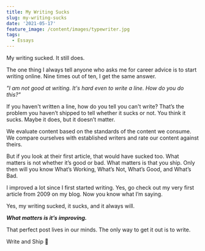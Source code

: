 ```yaml
---
title: My Writing Sucks
slug: my-writing-sucks
date: '2021-05-17'
feature_image: /content/images/typewriter.jpg
tags:
  - Essays
---
```

<ImageCard src="/content/images/typewriter.jpg" alt="Photo by Patrick Fore on Unsplash" />

My writing sucked. It still does.

The one thing I always tell anyone who asks me for career advice is to start writing online. Nine times out of ten, I get the same answer.

_"I am not good at writing. It's hard even to write a line. How do you do this?"_

If you haven't written a line, how do you tell you can't write? That’s the problem you haven’t shipped to tell whether it sucks or not. You think it sucks. Maybe it does, but it doesn’t matter.

We evaluate content based on the standards of the content we consume. We compare ourselves with established writers and rate our content against theirs.

But if you look at their first article, that would have sucked too. What matters is not whether it’s good or bad. What matters is that you ship. Only then will you know What’s Working, What’s Not, What’s Good, and What’s Bad.

I improved a lot since I first started writing. Yes, go check out my very first article from 2009 on my blog. Now you know what I’m saying.

Yes, my writing sucked, it sucks, and it always will.

_**What matters is it’s improving.**_

That perfect post lives in our minds. The only way to get it out is to write.

Write and Ship 🚢
